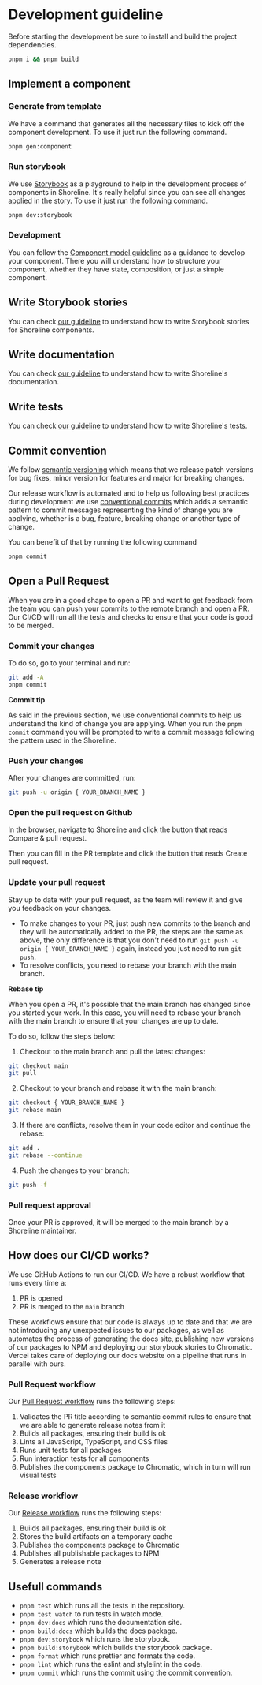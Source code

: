 
# Development guideline

Before starting the development be sure to install and build the project dependencies.

```bash
pnpm i && pnpm build
```

## Implement a component

<Steps>

### Generate from template

We have a command that generates all the necessary files to kick off the component development. To use it just run the following command.

```sh
pnpm gen:component
```

### Run storybook

We use [Storybook](https://storybook.js.org/) as a playground to help in the development process of components in Shoreline. It's really helpful since you can see all changes applied in the story. To use it just run the following command.

```sh
pnpm dev:storybook
```

### Development

You can follow the [Component model guideline](/guides/engineering-contribution/component-model) as a guidance to develop your component. There you will understand how to structure your component, whether they have state, composition, or just a simple component.

</Steps>

## Write Storybook stories

You can check [our guideline](/guides/engineering-contribution/storybook-guideline) to understand how to write Storybook stories for Shoreline components.

## Write documentation

You can check [our guideline](/guides/engineering-contribution/documentation-guideline) to understand how to write Shoreline's documentation.

## Write tests

You can check [our guideline](/guides/engineering-contribution/test-guideline) to understand how to write Shoreline's tests.

## Commit convention

We follow [semantic versioning](https://semver.org/) which means that we release patch versions for bug fixes, minor version for features and major for breaking changes.

Our release workflow is automated and to help us following best practices during development we use [conventional commits](https://www.conventionalcommits.org/en/v1.0.0/) which adds a semantic pattern to commit messages representing the kind of change you are applying, whether is a bug, feature, breaking change or another type of change.

You can benefit of that by running the following command

```sh
pnpm commit
```

## Open a Pull Request

When you are in a good shape to open a PR and want to get feedback from the team you can push your commits to the remote branch and open a PR.
Our CI/CD will run all the tests and checks to ensure that your code is good to be merged.

<Steps>

### Commit your changes

To do so, go to your terminal and run:

```sh
git add -A
pnpm commit
```

**Commit tip**

As said in the previous section, we use conventional commits to help us understand the kind of change you are applying.
When you run the `pnpm commit` command you will be prompted to write a commit message following the pattern used in the Shoreline.

### Push your changes

After your changes are committed, run:

```sh
git push -u origin { YOUR_BRANCH_NAME }
```

### Open the pull request on Github

In the browser, navigate to [Shoreline](https://github.com/vtex/shoreline/compare) and click the button that reads Compare & pull request.

Then you can fill in the PR template and click the button that reads Create pull request.

### Update your pull request

Stay up to date with your pull request, as the team will review it and give you feedback on your changes.

- To make changes to your PR, just push new commits to the branch and they will be automatically added to the PR, the steps are the same as above, the only difference is that you
  don't need to run `git push -u origin { YOUR_BRANCH_NAME }` again, instead you just need to run `git push`.
- To resolve conflicts, you need to rebase your branch with the main branch.

**Rebase tip**

When you open a PR, it's possible that the main branch has changed since you started your work. In this case, you will
need to rebase your branch with the main branch to ensure that your changes are up to date.

To do so, follow the steps below:

1. Checkout to the main branch and pull the latest changes:

```sh
git checkout main
git pull
```

2. Checkout to your branch and rebase it with the main branch:

```sh
git checkout { YOUR_BRANCH_NAME }
git rebase main
```

3. If there are conflicts, resolve them in your code editor and continue the rebase:

```sh
git add .
git rebase --continue
```

4. Push the changes to your branch:

```sh
git push -f
```

### Pull request approval

Once your PR is approved, it will be merged to the main branch by a Shoreline maintainer.

</Steps>

## How does our CI/CD works?

We use GitHub Actions to run our CI/CD. We have a robust workflow that runs every time a:

1. PR is opened
2. PR is merged to the `main` branch

These workflows ensure that our code is always up to date and that we are not introducing any unexpected issues to our packages, as well as automates the process of generating the docs site, publishing new versions of our packages to NPM and deploying our storybook stories to Chromatic. Vercel takes care of deploying our docs website on a pipeline that runs in parallel with ours.

### Pull Request workflow

Our [Pull Request workflow](.github/workflows/pr.yml) runs the following steps:

1. Validates the PR title according to semantic commit rules to ensure that we are able to generate release notes from it
2. Builds all packages, ensuring their build is ok
3. Lints all JavaScript, TypeScript, and CSS files
4. Runs unit tests for all packages
5. Run interaction tests for all components
6. Publishes the components package to Chromatic, which in turn will run visual tests

### Release workflow

Our [Release workflow](.github/workflows/release.yml) runs the following steps:

1. Builds all packages, ensuring their build is ok
2. Stores the build artifacts on a temporary cache
3. Publishes the components package to Chromatic
4. Publishes all publishable packages to NPM
5. Generates a release note

## Usefull commands

- `pnpm test` which runs all the tests in the repository.
- `pnpm test watch` to run tests in watch mode.
- `pnpm dev:docs` which runs the documentation site.
- `pnpm build:docs` which builds the docs package.
- `pnpm dev:storybook` which runs the storybook.
- `pnpm build:storybook` which builds the storybook package.
- `pnpm format` which runs prettier and formats the code.
- `pnpm lint` which runs the eslint and stylelint in the code.
- `pnpm commit` which runs the commit using the commit convention.
